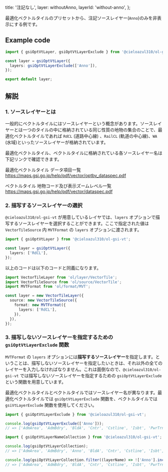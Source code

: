 
  title: '注記なし',
  layer: withoutAnno,
  layerId: 'without-anno',
};

最適化ベクトルタイルのプリセットから、注記ソースレイヤー(`Anno`)のみを非表示にする例です。

## Example code

```ts
import { gsiOptVtLayer, gsiOptVtLayerExclude } from '@cieloazul310/ol-gsi-vt';

const layer = gsiOptVtLayer({
  layers: gsiOptVtLayerExclude(['Anno']),
});

export default layer;
```

## 解説

### 1. ソースレイヤーとは

一般的にベクトルタイルにはソースレイヤーという概念があります。ソースレイヤーとは一つのタイルの中に格納されている同じ性質の地物の集合のことで、最適化ベクトルタイルであれば `RdCL` (道路中心線) 、`RailCL` (軌道の中心線)、`WA` (水域)といったソースレイヤーが格納されています。

最適化ベクトルタイル、ベクトルタイルに格納されている各ソースレイヤー名は下記リンクで確認できます。

最適化ベクトルタイル データ項目一覧  
<https://maps.gsi.go.jp/help/pdf/vector/optbv_dataspec.pdf>

ベクトルタイル 地物コード及び表示ズームレベル一覧  
<https://maps.gsi.go.jp/help/pdf/vector/dataspec.pdf>

### 2. 描写するソースレイヤーの選択

`@cieloazul310/ol-gsi-vt` が用意しているレイヤでは、`layers` オプションで描写するソースレイヤーを選択することができます。ここで指定された値は `VectorTileSource` 内 `MVTFormat` の `layers` オプションに渡されます。

```ts
import { gsiOptVtLayer } from '@cieloazul310/ol-gsi-vt';

const layer = gsiOptVtLayer({
  layers: ['RdCL'],
});
```

以上のコードは以下のコードと同義になります。

```ts
import VectorTileLayer from 'ol/layer/VectorTile';
import VectorTileSource from 'ol/source/VectorTile';
import MVTFormat from 'ol/format/MVT';

const layer = new VectorTileLayer({
  source: new VectorTileSource({
    format: new MVTFormat({
      layers: ['RdCL'],
    }),
  }),
});
```

### 3. 描写しないソースレイヤーを指定するための `gsiOptVtLayerExclude` 関数

`MVTFormat` の `layers` オプションには**描写するソースレイヤー**を指定します。ということは、描写しないソースレイヤーを指定したいときは、それ以外の全てのレイヤーを入力しなければなりません。これは面倒なので、`@cieloazul310/ol-gsi-vt` では描写しないソースレイヤーを指定するための `gsiOptVtLayerExclude` という関数を用意しています。

最適化ベクトルタイルとベクトルタイルではソースレイヤー名が異なります。最適化ベクトルタイルでは `gsiOptVtLayerExclude` 関数を、ベクトルタイルでは `gsiVtLayerExclude` 関数を使用してください。

```ts
import { gsiOptVtLayerExclude } from '@cieloazul310/ol-gsi-vt';

console.log(gsiOptVtLayerExclude(['Anno']));
// => ['AdmArea', 'AdmBdry', 'BldA', 'Cntr', 'Cstline', 'Isbt', 'PwrTrnsmL', 'RailCL', 'RailTrCL', 'RdEdg', 'RdCompt', 'RdCL', 'RvrCL', 'SpcfArea', 'StrctLine', 'StrctArea', 'TpgphArea', 'TpgphLine', 'WA', 'WL', 'WStrA', 'WStrL', 'WRltLine']
```

```ts
import { gsiOptVtLayerNameCollection } from '@cieloazul310/ol-gsi-vt';

console.log(gsiOptVtLayerCollection);
// => ['AdmArea', 'AdmBdry', 'Anno', 'BldA', 'Cntr', 'Cstline', 'Isbt', 'PwrTrnsmL', 'RailCL', 'RailTrCL', 'RdEdg', 'RdCompt', 'RdCL', 'RvrCL', 'SpcfArea', 'StrctLine', 'StrctArea', 'TpgphArea', 'TpgphLine', 'WA', 'WL', 'WStrA', 'WStrL', 'WRltLine']

console.log(gsiOptVtLayerCollection.filter((layerName) => !['Anno'].includes(layerName)));
// => ['AdmArea', 'AdmBdry', 'BldA', 'Cntr', 'Cstline', 'Isbt', 'PwrTrnsmL', 'RailCL', 'RailTrCL', 'RdEdg', 'RdCompt', 'RdCL', 'RvrCL', 'SpcfArea', 'StrctLine', 'StrctArea', 'TpgphArea', 'TpgphLine', 'WA', 'WL', 'WStrA', 'WStrL', 'WRltLine']
```

